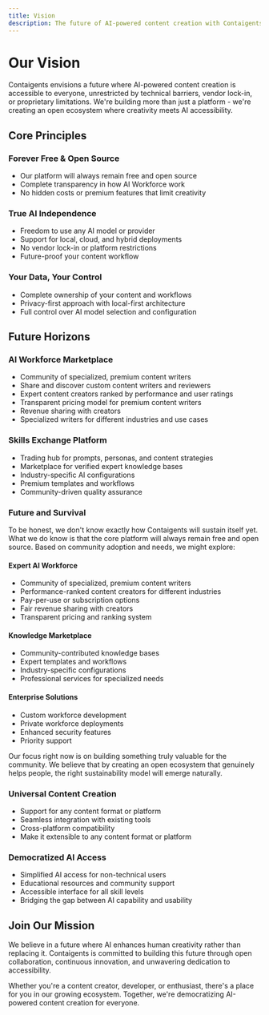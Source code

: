 ```yaml
---
title: Vision
description: The future of AI-powered content creation with Contaigents
---
```


# Our Vision

Contaigents envisions a future where AI-powered content creation is accessible to everyone, unrestricted by technical barriers, vendor lock-in, or proprietary limitations. We're building more than just a platform - we're creating an open ecosystem where creativity meets AI accessibility.

## Core Principles

### Forever Free & Open Source
- Our platform will always remain free and open source
- Complete transparency in how AI Workforce work
- No hidden costs or premium features that limit creativity

### True AI Independence
- Freedom to use any AI model or provider
- Support for local, cloud, and hybrid deployments
- No vendor lock-in or platform restrictions
- Future-proof your content workflow

### Your Data, Your Control
- Complete ownership of your content and workflows
- Privacy-first approach with local-first architecture
- Full control over AI model selection and configuration

## Future Horizons

### AI Workforce Marketplace
- Community of specialized, premium content writers
- Share and discover custom content writers and reviewers
- Expert content creators ranked by performance and user ratings
- Transparent pricing model for premium content writers
- Revenue sharing with creators
- Specialized writers for different industries and use cases

### Skills Exchange Platform
- Trading hub for prompts, personas, and content strategies
- Marketplace for verified expert knowledge bases
- Industry-specific AI configurations
- Premium templates and workflows
- Community-driven quality assurance

### Future and Survival

To be honest, we don't know exactly how Contaigents will sustain itself yet. What we do know is that the core platform will always remain free and open source. Based on community adoption and needs, we might explore:

#### Expert AI Workforce
- Community of specialized, premium content writers
- Performance-ranked content creators for different industries
- Pay-per-use or subscription options
- Fair revenue sharing with creators
- Transparent pricing and ranking system

#### Knowledge Marketplace
- Community-contributed knowledge bases
- Expert templates and workflows
- Industry-specific configurations
- Professional services for specialized needs

#### Enterprise Solutions
- Custom workforce development
- Private workforce deployments
- Enhanced security features
- Priority support

Our focus right now is on building something truly valuable for the community. We believe that by creating an open ecosystem that genuinely helps people, the right sustainability model will emerge naturally.

### Universal Content Creation
- Support for any content format or platform
- Seamless integration with existing tools
- Cross-platform compatibility
- Make it extensible to any content format or platform

### Democratized AI Access
- Simplified AI access for non-technical users
- Educational resources and community support
- Accessible interface for all skill levels
- Bridging the gap between AI capability and usability

## Join Our Mission

We believe in a future where AI enhances human creativity rather than replacing it. Contaigents is committed to building this future through open collaboration, continuous innovation, and unwavering dedication to accessibility.

Whether you're a content creator, developer, or enthusiast, there's a place for you in our growing ecosystem. Together, we're democratizing AI-powered content creation for everyone.
